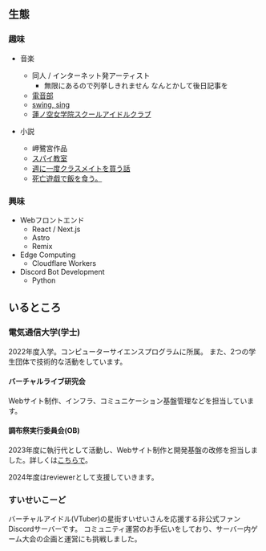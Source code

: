 ## 生態

### 趣味

- 音楽
  - 同人 / インターネット発アーティスト
    - 無限にあるので列挙しきれません なんとかして後日記事を
  - [電音部](https://denonbu.jp/)
  - [swing, sing](https://swingsing.net/)
  - [蓮ノ空女学院スクールアイドルクラブ](https://www.lovelive-anime.jp/hasunosora/)

- 小説
  - 岬鷺宮作品
  - [スパイ教室](https://booklog.jp/item/1/4040734807)
  - [週に一度クラスメイトを買う話](https://booklog.jp/item/1/4040748786)
  - [死亡遊戯で飯を食う。](https://booklog.jp/item/1/B0C3QMZ62R)


### 興味
- Webフロントエンド
  - React / Next.js
  - Astro
  - Remix
- Edge Computing
  - Cloudflare Workers
- Discord Bot Development
  - Python

## いるところ

### 電気通信大学(学士)
2022年度入学。コンピューターサイエンスプログラムに所属。
また、2つの学生団体で技術的な活動をしています。

#### バーチャルライブ研究会
Webサイト制作、インフラ、コミュニケーション基盤管理などを担当しています。
<UrlCard url="https://mikuec.com" />

#### 調布祭実行委員会(OB)
2023年度に執行代として活動し、Webサイト制作と開発基盤の改修を担当しました。詳しくは[こちらで](/portfolio#experience)。

2024年度はreviewerとして支援していきます。
<UrlCard url="https://73rd.chofusai.jp" />


### すいせいこーど
バーチャルアイドル(VTuber)の星街すいせいさんを応援する非公式ファンDiscordサーバーです。
コミュニティ運営のお手伝いをしており、サーバー内ゲーム大会の企画と運営にも挑戦しました。
<UrlCard caption="大会運営をサポートしていただいた方の記事" url="https://note.com/suiseicord/n/nb2b459261e5e" />
